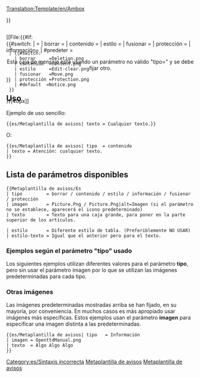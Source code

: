 <noinclude>[[Translation:Template/en/Ambox]]</noinclude><!-- 
      Adaptación de la plantilla wiki '''Metaplantilla de avisos'''

--><noinclude></noinclude><includeonly><div style="{{#IF: {{{estilo|}}} | {{{estilo}}} | margin: 0px 10% 0px 10%; border: 1px solid #aaa; border-left: 10px solid {{#switch:{{{tipo|}}} 
  | borrar     =#b22222;
  | contenido  =#f28500;
  | estilo     =#f4c430;
  | fusionar   =#9932cc;
  | protección =#bba;
  | #default  =#1e90ff;
}} padding: 4px 8px; background:#efefef; min-height: 44px;">}}
<div style="position: absolute;">[[File:{{#if:{{{imagen|}}}
  | {{{imagen}}}
  | {{#switch:{{{tipo|}}}
    | borrar     =Deletion.png
    | contenido  =Content.png
    | estilo     =Edit-clear.png
    | fusionar   =Move.png
    | protección =Protection.png
    | #default  =Notice.png
  }}
}}|40px]]</div>
<div style="border: none; padding: 2px 2px 2px 62px;">
<span style="{{#IF: {{{estilo-texto|}}} | {{{estilo-texto}}} | }}"> {{{texto|}}} </span>
</div></div><!-- 
para detectar e informar de uso defectuoso "teclee" parámetro:
-->{{#switch:{{{tipo|}}}
|            = <!-- No escribir nada también es una entrada válida --> 
| borrar     =
| contenido  = 
| estilo     =
| fusionar   =
| protección =
| información=
| #predeter  = <div style="text-align: center;">Esta caja de mensaje está usando un parámetro no válido "tipo={{{tipo|}}}" y se debe fijar otro.</div>[[Category:es/Sintaxis incorrecta]]
}}</includeonly><noinclude>

==Uso==
Ejemplo de uso sencillo:

<pre>
{{es/Metaplantilla de avisos| texto = Cualquier texto.}}
</pre>
{{es/Metaplantilla de avisos| texto = Cualquier texto.}}
O:
<pre>
{{es/Metaplantilla de avisos| tipo  = contenido
| texto = Atención: cualquier texto.
}}
</pre>
{{es/Metaplantilla de avisos| tipo  = contenido | texto = Atención: cualquier texto.}}

== Lista de parámetros disponibles ==
<pre>
{{Metaplantilla de avisos/Es
| tipo         = borrar / contenido / estilo / información / fusionar / protección
| imagen       = Picture.Png / Picture.Png|alt=Imagen (si el parámetro no se establece, aparecerá el icono predeterminado)
| texto        = Texto para una caja grande, para poner en la parte superior de los artículos.

| estilo       = Diferente estilo de tabla. (Preferiblemente NO USAR)
| estilo-texto = Igual que el anterior pero para el texto.
</pre>

=== Ejemplos según el parámetro "tipo" usado ===
Los siguientes ejemplos utilizan diferentes valores para el parámetro '''tipo''', pero sin usar el parámetro imagen por lo que se utilizan las imágenes predeterminadas para cada tipo.

{{es/Metaplantilla de avisos| tipo  = borrar
| texto = tipo=<u>borrar</u> – Cuestiones de borrado, como {{en/S|Borrar/Es}}.
}}
{{es/Metaplantilla de avisos| tipo  = contenido
| texto = tipo=<u>contenido</u> – Cuestiones de contenido, como {{en/S|Aviso/Es}} o {{en/S|Desactualizado/Es}}.
}}
{{es/Metaplantilla de avisos| tipo  = estilo
| texto = tipo=<u>estilo</u> – Cuestiones de estilo, como {{en/S|Corregir/Es}} o {{en/S|Traducción/Es}}.
}}
{{es/Metaplantilla de avisos| tipo  = información
| texto = tipo=<u>información</u> – Información para los artículos, como {{en/S|Nota/Es}} o {{en/S|Evento actual/Es}}.
}}
{{es/Metaplantilla de avisos| tipo  = fusionar
| texto = tipo=<u>fusionar</u> – Propuestas de fusión o traslado, como {{en/S|Dividir/Es}}.
}}
{{es/Metaplantilla de avisos| tipo  = protección
| texto = tipo=<u>protección</u> – Protección de páginas, como {{en/S|Histórico/Es}}.
}}

=== Otras imágenes ===

Las imágenes predeterminadas mostradas arriba se han fijado, en su mayoría, por conveniencia. En muchos casos es más apropiado usar imágenes más específicas. Estos ejemplos usan el parámetro '''imagen''' para especificar una imagen distinta a las predeterminadas.

<pre>{{es/Metaplantilla de avisos| tipo   = Información
| imagen = OpenttdManual.png
| texto  = Algo Algo Algo 
}}</pre>

{{es/Metaplantilla de avisos| tipo   = Información
| imagen = OpenttdManual.png
| texto  = Algo Algo Algo 
}}

[[Category:es/Plantillas|Metaplantilla de avisos]][[Category:es/Cajas de mensajes|Metaplantilla de avisos]]
</noinclude><!--

  CSS if the option will become available

/* Article message box styles */
table.ambox {
    margin: 0px 10%;   /* 10% = Will not overlap with other elements */
    border: 1px solid #aaa; 
    border-left: 10px solid #1e90ff;    /* Default "notice" blue */
    background: #fbfbfb; 
}
table.ambox + table.ambox {   /* Single border between stacked boxes. */
    margin-top: -1px;
}
.ambox th.mbox-text, 
.ambox td.mbox-text {            /* The message body cell(s) */
    padding: 0.25em 0.5em;       /* 0.5em left/right */
}
.ambox td.mbox-image {           /* The left image cell */
    padding: 2px 0 2px 0.5em;    /* 0.5em left, 0px right */
}
.ambox td.mbox-imageright {      /* The right image cell */
    padding: 2px 0.5em 2px 0;    /* 0px left, 0.5em right */
}

table.ambox-notice {
    border-left: 10px solid #1e90ff;    /* Blue */
}
table.ambox-speedy {
    border-left: 10px solid #b22222;    /* Red */
    background: #fee;                   /* Pink */
}
table.ambox-delete {
    border-left: 10px solid #b22222;    /* Red */
}
table.ambox-content {
    border-left: 10px solid #f28500;    /* Orange */
}
table.ambox-style {
    border-left: 10px solid #f4c430;    /* Yellow */
}
table.ambox-move {
    border-left: 10px solid #9932cc;    /* Purple */
}
table.ambox-protection {
    border-left: 10px solid #bba;       /* Gray-gold */
}
-->